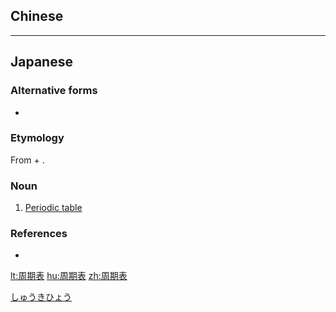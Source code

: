 {{also|週期表}}
==Chinese==
{{zh-see|週期表}}

----

==Japanese==
{{ja-kanjitab|しゅう|き|ひょう|yomi=on}}

===Alternative forms===
* {{l|ja|元素周期表}}

===Etymology===
From {{ja-r|周期|しゅうき|gloss=period}} + {{ja-r|表|ひょう|gloss=table}}.

===Noun===
{{ja-noun|しゅうきひょう}}

# [[periodic table|Periodic table]]

===References===
* {{R:Kojien}}

[[Category:ja:Chemistry|しゅうきひょう]]

[[lt:周期表]]
[[hu:周期表]]
[[zh:周期表]]